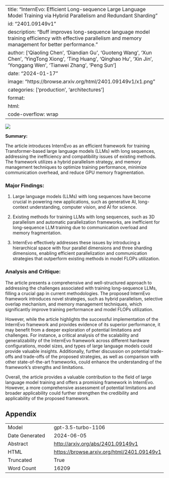 
---
title: "InternEvo: Efficient Long-sequence Large Language Model Training via Hybrid Parallelism and Redundant Sharding"
id: "2401.09149v1"
description: "Buff improves long-sequence language model training efficiency with effective parallelism and memory management for better performance."
author: ['Qiaoling Chen', 'Diandian Gu', 'Guoteng Wang', 'Xun Chen', 'YingTong Xiong', 'Ting Huang', 'Qinghao Hu', 'Xin Jin', 'Yonggang Wen', 'Tianwei Zhang', 'Peng Sun']
date: "2024-01-17"
image: "https://browse.arxiv.org/html/2401.09149v1/x1.png"
categories: ['production', 'architectures']
format:
  html:
    code-overflow: wrap
---

![](https://browse.arxiv.org/html/2401.09149v1/x1.png)

**Summary:**

The article introduces InternEvo as an efficient framework for training Transformer-based large language models (LLMs) with long sequences, addressing the inefficiency and compatibility issues of existing methods. The framework utilizes a hybrid parallelism strategy, and memory management techniques to optimize training performance, minimize communication overhead, and reduce GPU memory fragmentation.

### Major Findings:
1. Large language models (LLMs) with long sequences have become crucial in powering new applications, such as generative AI, long-context understanding, computer vision, and AI for science.

2. Existing methods for training LLMs with long sequences, such as 3D parallelism and automatic parallelization frameworks, are inefficient for long-sequence LLM training due to communication overload and memory fragmentation.

3. InternEvo effectively addresses these issues by introducing a hierarchical space with four parallel dimensions and three sharding dimensions, enabling efficient parallelization and communication strategies that outperform existing methods in model FLOPs utilization.

### Analysis and Critique:
The article presents a comprehensive and well-structured approach to addressing the challenges associated with training long-sequence LLMs, filling a crucial gap in current methodologies. The proposed InternEvo framework introduces novel strategies, such as hybrid parallelism, selective overlap mechanism, and memory management techniques, which significantly improve training performance and model FLOPs utilization.

However, while the article highlights the successful implementation of the InternEvo framework and provides evidence of its superior performance, it may benefit from a deeper exploration of potential limitations and challenges. For instance, a critical analysis of the scalability and generalizability of the InternEvo framework across different hardware configurations, model sizes, and types of large language models could provide valuable insights. Additionally, further discussion on potential trade-offs and trade-offs of the proposed strategies, as well as comparison with other state-of-the-art frameworks, could enhance the understanding of the framework's strengths and limitations.

Overall, the article provides a valuable contribution to the field of large language model training and offers a promising framework in InternEvo. However, a more comprehensive assessment of potential limitations and broader applicability could further strengthen the credibility and applicability of the proposed framework.

## Appendix

|          |          |
|----------|----------|
| Model     | gpt-3.5-turbo-1106       |
| Date Generated     | 2024-06-05       |
| Abstract | [http://arxiv.org/abs/2401.09149v1](http://arxiv.org/abs/2401.09149v1)        |
| HTML     | [https://browse.arxiv.org/html/2401.09149v1](https://browse.arxiv.org/html/2401.09149v1)       |
| Truncated       | True       |
| Word Count       | 16209       |